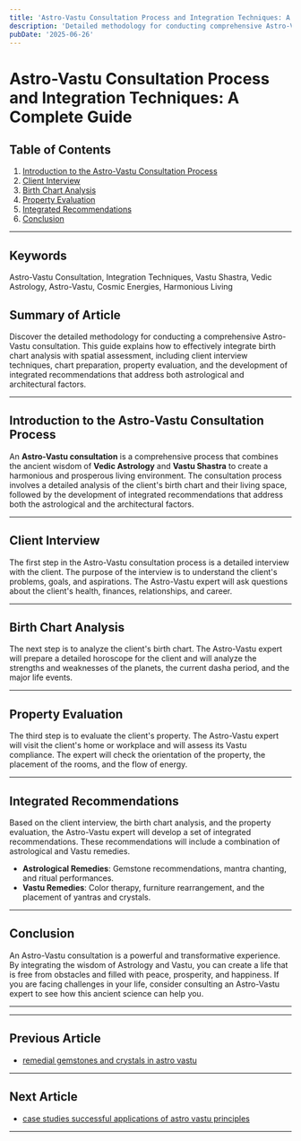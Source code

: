 ```yaml
---
title: 'Astro-Vastu Consultation Process and Integration Techniques: A Complete Guide'
description: 'Detailed methodology for conducting comprehensive Astro-Vastu consultations that effectively integrate birth chart analysis with spatial assessment, including client interview techniques, chart preparation, property evaluation, and the development of integrated recommendations that address both astrological and architectural factors.'
pubDate: '2025-06-26'
---
```


# Astro-Vastu Consultation Process and Integration Techniques: A Complete Guide

## Table of Contents
1. [Introduction to the Astro-Vastu Consultation Process](#introduction-to-the-astro-vastu-consultation-process)
2. [Client Interview](#client-interview)
3. [Birth Chart Analysis](#birth-chart-analysis)
4. [Property Evaluation](#property-evaluation)
5. [Integrated Recommendations](#integrated-recommendations)
6. [Conclusion](#conclusion)

---

## Keywords
Astro-Vastu Consultation, Integration Techniques, Vastu Shastra, Vedic Astrology, Astro-Vastu, Cosmic Energies, Harmonious Living

## Summary of Article
Discover the detailed methodology for conducting a comprehensive Astro-Vastu consultation. This guide explains how to effectively integrate birth chart analysis with spatial assessment, including client interview techniques, chart preparation, property evaluation, and the development of integrated recommendations that address both astrological and architectural factors.

---

## Introduction to the Astro-Vastu Consultation Process

An **Astro-Vastu consultation** is a comprehensive process that combines the ancient wisdom of **Vedic Astrology** and **Vastu Shastra** to create a harmonious and prosperous living environment. The consultation process involves a detailed analysis of the client's birth chart and their living space, followed by the development of integrated recommendations that address both the astrological and the architectural factors.

---

## Client Interview

The first step in the Astro-Vastu consultation process is a detailed interview with the client. The purpose of the interview is to understand the client's problems, goals, and aspirations. The Astro-Vastu expert will ask questions about the client's health, finances, relationships, and career.

---

## Birth Chart Analysis

The next step is to analyze the client's birth chart. The Astro-Vastu expert will prepare a detailed horoscope for the client and will analyze the strengths and weaknesses of the planets, the current dasha period, and the major life events.

---

## Property Evaluation

The third step is to evaluate the client's property. The Astro-Vastu expert will visit the client's home or workplace and will assess its Vastu compliance. The expert will check the orientation of the property, the placement of the rooms, and the flow of energy.

---

## Integrated Recommendations

Based on the client interview, the birth chart analysis, and the property evaluation, the Astro-Vastu expert will develop a set of integrated recommendations. These recommendations will include a combination of astrological and Vastu remedies.

- **Astrological Remedies**: Gemstone recommendations, mantra chanting, and ritual performances.
- **Vastu Remedies**: Color therapy, furniture rearrangement, and the placement of yantras and crystals.

---

## Conclusion

An Astro-Vastu consultation is a powerful and transformative experience. By integrating the wisdom of Astrology and Vastu, you can create a life that is free from obstacles and filled with peace, prosperity, and happiness. If you are facing challenges in your life, consider consulting an Astro-Vastu expert to see how this ancient science can help you.

---
---

## Previous Article
- [remedial gemstones and crystals in astro vastu](200818_remedial_gemstones_and_crystals_in_astro_vastu.mdx)

---

## Next Article
- [case studies successful applications of astro vastu principles](200820_case_studies_successful_applications_of_astro_vastu_principles.mdx)

---
